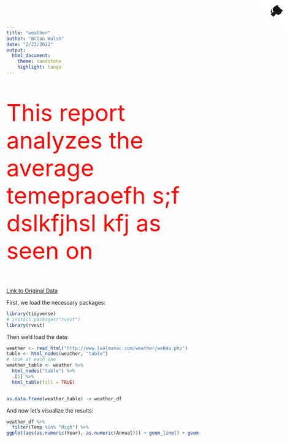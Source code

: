 ```yaml
---
title: "weather"
author: "Brian Walsh"
date: "2/23/2022"
output:
  html_document:
    theme: sandstone
    highlight: tango
---
```



<style>
#red {
color: red;
font-size: 60px;
}
</style>




   
[<svg xmlns="http://www.w3.org/2000/svg" width="80" height="80" viewBox="0 0 250 250" fill="#151513" style="position: absolute; top: 0; right: 0">
  <path d="M0 0l115 115h15l12 27 108 108V0z" fill="#fff"/>
  <path class="octo-arm" d="M128 109c-15-9-9-19-9-19 3-7 2-11 2-11-1-7 3-2 3-2 4 5 2 11 2 11-3 10 5 15 9 16" style="-webkit-transform-origin: 130px 106px; transform-origin: 130px 106px"/>
  <path class="octo-body" d="M115 115s4 2 5 0l14-14c3-2 6-3 8-3-8-11-15-24 2-41 5-5 10-7 16-7 1-2 3-7 12-11 0 0 5 3 7 16 4 2 8 5 12 9s7 8 9 12c14 3 17 7 17 7-4 8-9 11-11 11 0 6-2 11-7 16-16 16-30 10-41 2 0 3-1 7-5 11l-12 11c-1 1 1 5 1 5z"/>
</svg>](https://www.github.com/bwalsh5/)


<p id="red">This report analyzes the average temepraoefh s;f dslkfjhsl kfj
as seen on </p>

<a href="http://www.laalmanac.com/weather/we04a.php" target="_blank">Link to Original Data</a>


First, we load the necessary packages:
```r
library(tidyverse)
# install.packages("rvest")
library(rvest)
```

Then we'd load the data:


```r
weather <- read_html("http://www.laalmanac.com/weather/we04a.php")
table <- html_nodes(weather, "table")
# look at each one
weather_table <- weather %>%
  html_nodes("table") %>%
  .[1] %>%
  html_table(fill = TRUE)


as.data.frame(weather_table) -> weather_df
```


And now let's visualize the results:
```r
weather_df %>% 
  filter(Temp %in% "High") %>% 
ggplot(aes(as.numeric(Year), as.numeric(Annual))) + geom_line() + geom_smooth()
```